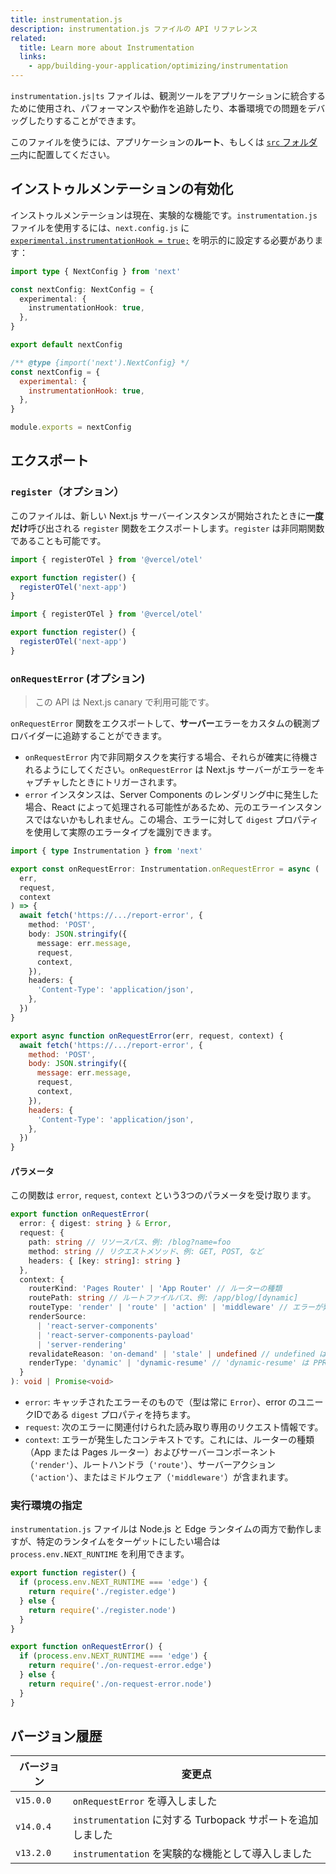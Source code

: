 ```yaml
---
title: instrumentation.js
description: instrumentation.js ファイルの API リファレンス
related:
  title: Learn more about Instrumentation
  links:
    - app/building-your-application/optimizing/instrumentation
---
```


`instrumentation.js|ts` ファイルは、観測ツールをアプリケーションに統合するために使用され、パフォーマンスや動作を追跡したり、本番環境での問題をデバッグしたりすることができます。

このファイルを使うには、アプリケーションの**ルート**、もしくは [`src` フォルダー](/docs/app/building-your-application/configuring/src-directory)内に配置してください。

## インストゥルメンテーションの有効化

インストゥルメンテーションは現在、実験的な機能です。`instrumentation.js` ファイルを使用するには、`next.config.js` に [`experimental.instrumentationHook = true;`](/docs/app/api-reference/next-config-js/instrumentationHook) を明示的に設定する必要があります：

```ts filename="next.config.ts" switcher
import type { NextConfig } from 'next'

const nextConfig: NextConfig = {
  experimental: {
    instrumentationHook: true,
  },
}

export default nextConfig
```

```js filename="next.config.js" switcher
/** @type {import('next').NextConfig} */
const nextConfig = {
  experimental: {
    instrumentationHook: true,
  },
}

module.exports = nextConfig
```

## エクスポート

### `register`（オプション）

このファイルは、新しい Next.js サーバーインスタンスが開始されたときに**一度だけ**呼び出される `register` 関数をエクスポートします。`register` は非同期関数であることも可能です。

```ts filename="instrumentation.ts" switcher
import { registerOTel } from '@vercel/otel'

export function register() {
  registerOTel('next-app')
}
```

```js filename="instrumentation.js" switcher
import { registerOTel } from '@vercel/otel'

export function register() {
  registerOTel('next-app')
}
```

### `onRequestError` (オプション)

> この API は Next.js canary で利用可能です。

`onRequestError` 関数をエクスポートして、**サーバー**エラーをカスタムの観測プロバイダーに追跡することができます。

- `onRequestError` 内で非同期タスクを実行する場合、それらが確実に待機されるようにしてください。`onRequestError` は Next.js サーバーがエラーをキャプチャしたときにトリガーされます。
- `error` インスタンスは、Server Components のレンダリング中に発生した場合、React によって処理される可能性があるため、元のエラーインスタンスではないかもしれません。この場合、エラーに対して `digest` プロパティを使用して実際のエラータイプを識別できます。

```ts filename="instrumentation.ts" switcher
import { type Instrumentation } from 'next'

export const onRequestError: Instrumentation.onRequestError = async (
  err,
  request,
  context
) => {
  await fetch('https://.../report-error', {
    method: 'POST',
    body: JSON.stringify({
      message: err.message,
      request,
      context,
    }),
    headers: {
      'Content-Type': 'application/json',
    },
  })
}
```

```js filename="instrumentation.js" switcher
export async function onRequestError(err, request, context) {
  await fetch('https://.../report-error', {
    method: 'POST',
    body: JSON.stringify({
      message: err.message,
      request,
      context,
    }),
    headers: {
      'Content-Type': 'application/json',
    },
  })
}
```

#### パラメータ

この関数は `error`, `request`, `context` という3つのパラメータを受け取ります。

```ts filename="Types"
export function onRequestError(
  error: { digest: string } & Error,
  request: {
    path: string // リソースパス、例: /blog?name=foo
    method: string // リクエストメソッド、例: GET, POST, など
    headers: { [key: string]: string }
  },
  context: {
    routerKind: 'Pages Router' | 'App Router' // ルーターの種類
    routePath: string // ルートファイルパス、例: /app/blog/[dynamic]
    routeType: 'render' | 'route' | 'action' | 'middleware' // エラーが発生したコンテキスト
    renderSource:
      | 'react-server-components'
      | 'react-server-components-payload'
      | 'server-rendering'
    revalidateReason: 'on-demand' | 'stale' | undefined // undefined はリバリデーションのない通常のリクエスト
    renderType: 'dynamic' | 'dynamic-resume' // 'dynamic-resume' は PPR 用
  }
): void | Promise<void>
```

- `error`: キャッチされたエラーそのもので（型は常に `Error`）、error のユニークIDである `digest` プロパティを持ちます。
- `request`: 次のエラーに関連付けられた読み取り専用のリクエスト情報です。
- `context`: エラーが発生したコンテキストです。これには、ルーターの種類（App または Pages ルーター）およびサーバーコンポーネント（`'render'`）、ルートハンドラ（`'route'`）、サーバーアクション（`'action'`）、またはミドルウェア（`'middleware'`）が含まれます。

### 実行環境の指定

`instrumentation.js` ファイルは Node.js と Edge ランタイムの両方で動作しますが、特定のランタイムをターゲットにしたい場合は `process.env.NEXT_RUNTIME` を利用できます。

```js filename="instrumentation.js"
export function register() {
  if (process.env.NEXT_RUNTIME === 'edge') {
    return require('./register.edge')
  } else {
    return require('./register.node')
  }
}

export function onRequestError() {
  if (process.env.NEXT_RUNTIME === 'edge') {
    return require('./on-request-error.edge')
  } else {
    return require('./on-request-error.node')
  }
}
```

## バージョン履歴

| バージョン   | 変更点                                                 |
| --------- | -------------------------------------------------- |
| `v15.0.0` | `onRequestError` を導入しました                         |
| `v14.0.4` | `instrumentation` に対する Turbopack サポートを追加しました |
| `v13.2.0` | `instrumentation` を実験的な機能として導入しました        |